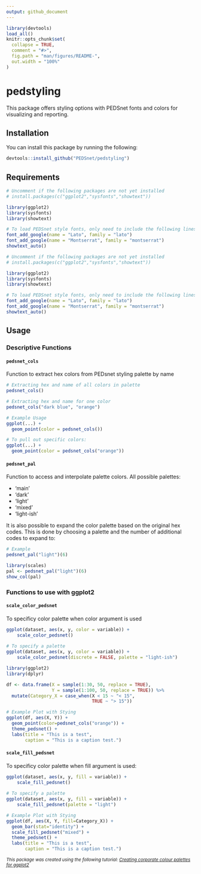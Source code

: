 ```yaml
---
output: github_document
---
```


<!-- README.md is generated from README.Rmd. Please edit that file -->

```r
library(devtools)
load_all()
knitr::opts_chunk$set(
  collapse = TRUE,
  comment = "#>",
  fig.path = "man/figures/README-",
  out.width = "100%"
)
```

# pedstyling

<!-- badges: start -->
<!-- badges: end -->

This package offers styling options with PEDSnet fonts and colors for visualizing and reporting.

## Installation

You can install this package by running the following: 

``` r
devtools::install_github("PEDSnet/pedstyling")
```

## Requirements 

```r
# Uncomment if the following packages are not yet installed
# install.packages(c("ggplot2","sysfonts","showtext"))

library(ggplot2)
library(sysfonts)
library(showtext)

# To load PEDSnet style fonts, only need to include the following lines once at the beginning of your code. 
font_add_google(name = "Lato", family = "lato")
font_add_google(name = "Montserrat", family = "montserrat")
showtext_auto()
```

```r
# Uncomment if the following packages are not yet installed
# install.packages(c("ggplot2","sysfonts","showtext"))

library(ggplot2)
library(sysfonts)
library(showtext)

# To load PEDSnet style fonts, only need to include the following lines once at the beginning of your code. 
font_add_google(name = "Lato", family = "lato")
font_add_google(name = "Montserrat", family = "montserrat")
showtext_auto()
```

## Usage

### Descriptive Functions

#### `pedsnet_cols`

Function to extract hex colors from PEDsnet styling palette by name 

```r
# Extracting hex and name of all colors in palette  
pedsnet_cols() 

# Extracting hex and name for one color
pedsnet_cols("dark blue", "orange")
```

```R
# Example Usage
ggplot(...) + 
  geom_point(color = pedsnet_cols())

# To pull out specific colors: 
ggplot(...) + 
  geom_point(color = pedsnet_cols("orange"))
```
#### `pedsnet_pal`

Function to access and interpolate palette colors. All possible palettes: 

* 'main' 
* 'dark' 
* 'light' 
* 'mixed' 
* 'light-ish'

It is also possible to expand the color palette based on the original hex codes. This is done by choosing a palette and the number of additional codes to expand to:  

```r
# Example
pedsnet_pal("light")(6)
```

```r
library(scales)
pal <- pedsnet_pal("light")(6)
show_col(pal)
```

### Functions to use with ggplot2 

#### `scale_color_pedsnet` 

To specificy color palette when color argument is used

```R
ggplot(dataset, aes(x, y, color = variable)) + 
    scale_color_pedsnet()
    
# To specify a palette 
ggplot(dataset, aes(x, y, color = variable)) + 
    scale_color_pedsnet(discrete = FALSE, palette = "light-ish")
```

```r
library(ggplot2)
library(dplyr)

df <- data.frame(X = sample(1:30, 50, replace = TRUE),
                 Y = sample(1:100, 50, replace = TRUE)) %>% 
  mutate(Category_X = case_when(X < 15 ~ "< 15",
                                TRUE ~ "> 15"))
```

```r
# Example Plot with Stying
ggplot(df, aes(X, Y)) +
  geom_point(color=pedsnet_cols("orange")) + 
  theme_pedsnet() +
  labs(title = "This is a test",
       caption = "This is a caption test.")
```


#### `scale_fill_pedsnet` 

To specificy color palette when fill argument is used:

```R
ggplot(dataset, aes(x, y, fill = variable)) + 
    scale_fill_pedsnet()
    
# To specify a palette 
ggplot(dataset, aes(x, y, fill = variable)) + 
    scale_fill_pedsnet(palette = "light")
```

```r
# Example Plot with Stying
ggplot(df, aes(X, Y, fill=Category_X)) +
  geom_bar(stat="identity") +
  scale_fill_pedsnet("mixed") +
  theme_pedsnet() +
  labs(title = "This is a test",
       caption = "This is a caption test.")
```

<small><i>This package was created using the following tutorial: [Creating corporate colour palettes for ggplot2](https://drsimonj.svbtle.com/creating-corporate-colour-palettes-for-ggplot2)


 

